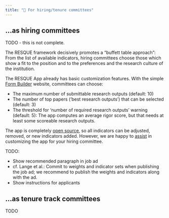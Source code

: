 ```yaml
---
title: "🚀 For hiring/tenure committees"
---
```



## ...as hiring committees

TODO - this is not complete.

The RESQUE framework decisively promotes a "buffett table approach": From the list of available indicators, hiring committees choose those which show a fit to the position and to the preferences and the research culture of the institution.

The RESQUE App already has basic customization features. With the simple [Form Builder](https://nicebread.github.io/RESQUE/web/builder) website, committees can choose:

- The maximum number of submittable research outputs (default: 10)
- The number of top papers ('best research outputs') that can be selected (default: 3)
- The threshold for 'number of required research outputs' warning (default: 5): The app computes an average rigor score, but that needs at least some scoreable research outputs.

The app is completely [open source](https://github.com/nicebread/RESQUE), so all indicators can be adjusted, removed, or new indicators added. However, we are happy to [assist](team.qmd) in customizing the app for your hiring committee.


TODO:

- Show recommended paragraph in job ad
- cf. Lange et al.: Commit to weights and indicator sets when publishing the job ad; we recommend to publish the weights and indicators along with the ad.
- Show instructions for applicants


## ...as tenure track committees

TODO

